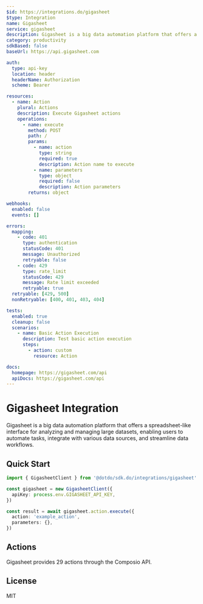 ```yaml
---
$id: https://integrations.do/gigasheet
$type: Integration
name: Gigasheet
service: gigasheet
description: Gigasheet is a big data automation platform that offers a spreadsheet-like interface for analyzing and managing large datasets, enabling users to automate tasks, integrate with various data sources, and streamline data workflows.
category: productivity
sdkBased: false
baseUrl: https://api.gigasheet.com

auth:
  type: api-key
  location: header
  headerName: Authorization
  scheme: Bearer

resources:
  - name: Action
    plural: Actions
    description: Execute Gigasheet actions
    operations:
      - name: execute
        method: POST
        path: /
        params:
          - name: action
            type: string
            required: true
            description: Action name to execute
          - name: parameters
            type: object
            required: false
            description: Action parameters
        returns: object

webhooks:
  enabled: false
  events: []

errors:
  mapping:
    - code: 401
      type: authentication
      statusCode: 401
      message: Unauthorized
      retryable: false
    - code: 429
      type: rate_limit
      statusCode: 429
      message: Rate limit exceeded
      retryable: true
  retryable: [429, 500]
  nonRetryable: [400, 401, 403, 404]

tests:
  enabled: true
  cleanup: false
  scenarios:
    - name: Basic Action Execution
      description: Test basic action execution
      steps:
        - action: custom
          resource: Action

docs:
  homepage: https://gigasheet.com/api
  apiDocs: https://gigasheet.com/api
---
```


# Gigasheet Integration

Gigasheet is a big data automation platform that offers a spreadsheet-like interface for analyzing and managing large datasets, enabling users to automate tasks, integrate with various data sources, and streamline data workflows.

## Quick Start

```typescript
import { GigasheetClient } from '@dotdo/sdk.do/integrations/gigasheet'

const gigasheet = new GigasheetClient({
  apiKey: process.env.GIGASHEET_API_KEY,
})

const result = await gigasheet.action.execute({
  action: 'example_action',
  parameters: {},
})
```

## Actions

Gigasheet provides 29 actions through the Composio API.

## License

MIT
